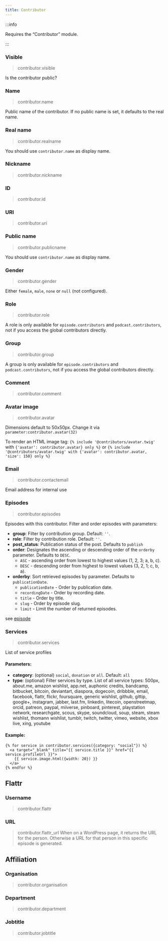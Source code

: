 ```yaml
---
title: Contributor
---
```


:::info

Requires the “Contributor” module.

:::

### Visible
> contributor.visible

Is the contributor public?

### Name
> contributor.name

Public name of the contributor. If no public name is set, it defaults to the real name.

### Real name
> contributor.realname

You should use `contributor.name` as display name.

### Nickname
> contributor.nickname

### ID
> contributor.id

### URI
> contributor.uri

### Public name
> contributor.publicname

You should use `contributor.name` as display name.

### Gender
> contributor.gender

Either `female`, `male`, `none` or `null` (not configured).

### Role
> contributor.role

A role is only available for `episode.contributors` and `podcast.contributors`, not if you access the global contributors directly.

### Group
> contributor.group

A group is only available for `episode.contributors` and `podcast.contributors`, not if you access the global contributors directly.

### Comment
> contributor.comment

### Avatar image
> contributor.avatar

Dimensions default to 50x50px. Change it via `parameter:contributor.avatar(32)`

To render an HTML image tag: `{% include '@contributors/avatar.twig'` with `{'avatar': contributor.avatar} only %}` or `{% include '@contributors/avatar.twig' with {'avatar': contributor.avatar, 'size': 150} only %}`

### Email
> contributor.contactemail

Email address for internal use

### Episodes
> contributor.episodes

Episodes with this contributor. Filter and order episodes with parameters:

* __group__: Filter by contribution group. Default: `''`.
* __role__: Filter by contribution role. Default: `''`.
* __post_status__: Publication status of the post. Defaults to `publish`
* __order__: Designates the ascending or descending order of the `orderby` parameter. Defaults to `DESC`.
  * `ASC` - ascending order from lowest to highest values (1, 2, 3; a, b, c).
  * `DESC` - descending order from highest to lowest values (3, 2, 1; c, b, a).
* __orderby__: Sort retrieved episodes by parameter. Defaults to `publicationDate`.
  * `publicationDate` - Order by publication date.
  * `recordingDate` - Order by recording date.
  * `title` - Order by title.
  * `slug` - Order by episode slug.
  * `limit` - Limit the number of returned episodes.

see [episode](./episode)

### Services
>contributor.services

List of service profiles

#### Parameters:

* __category__: (optional) `social`, `donation` or `all`. Default: `all`
* __type__: (optional) Filter services by type. List of all service types: 500px, about.me, amazon wishlist, app.net, auphonic credits, bandcamp, bitbucket, bitcoin, deviantart, diaspora, dogecoin, dribbble, email, facebook, flattr, flickr, foursquare, generic wishlist, github, gittip, google+, instagram, jabber, last.fm, linkedin, litecoin, openstreetmap, orcid, patreon, paypal, miiverse, pinboard, pinterest, playstation network, researchgate, scous, skype, soundcloud, soup, steam, steam wishlist, thomann wishlist, tumblr, twitch, twitter, vimeo, website, xbox live, xing, youtube

#### Example:

```twig
{% for service in contributor.services({category: "social"}) %}
  <a target="_blank" title="{{ service.title }}" href="{{ service.profileUrl }}">
	{{ service.image.html({width: 20}) }}
  </a>
{% endfor %}
```

## Flattr
### Username
> contributor.flattr

### URL
> contributor.flattr_url
When on a WordPress page, it returns the URL for the person. Otherwise a URL for that person in this specific episode is generated.

## Affiliation

### Organisation
> contributor.organisation

### Department
> contributor.department

### Jobtitle
> contributor.jobtitle
